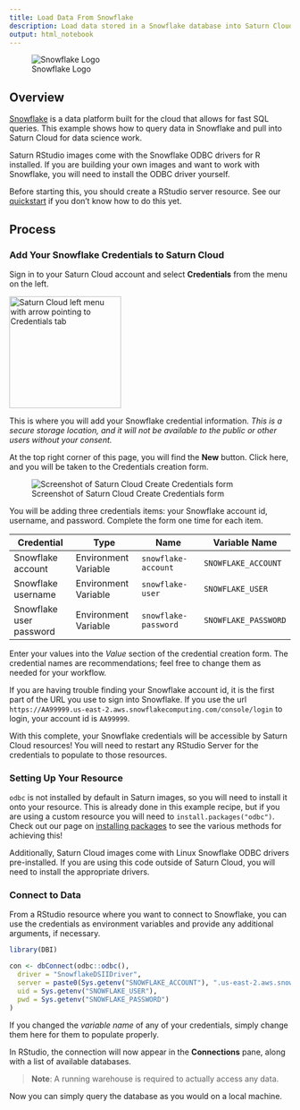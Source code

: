 ```yaml
---
title: Load Data From Snowflake
description: Load data stored in a Snowflake database into Saturn Cloud
output: html_notebook
---
```


![Snowflake Logo](https://saturn-public-assets.s3.us-east-2.amazonaws.com/example-resources/snowflake.png)

## Overview
<a href="https://www.snowflake.com/" target='_blank' rel='noopener'>Snowflake</a> is a data platform built for the cloud that allows for fast SQL queries. This example shows how to query data in Snowflake and pull into Saturn Cloud for data science work.

Saturn RStudio images come with the Snowflake ODBC drivers for R installed. If you are building your own images and want to work with Snowflake, you will need to install the ODBC driver yourself.

Before starting this, you should create a RStudio server resource. See our [quickstart](https://saturncloud.io/docs/start_in_ten/) if you don't know how to do this yet.

## Process

### Add Your Snowflake Credentials to Saturn Cloud
Sign in to your Saturn Cloud account and select **Credentials** from the menu on the left.

<img src="https://saturn-public-assets.s3.us-east-2.amazonaws.com/example-resources/saturn-credentials-arrow.jpeg" style="width:200px;" alt="Saturn Cloud left menu with arrow pointing to Credentials tab" class="doc-image">

This is where you will add your Snowflake credential information. *This is a secure storage location, and it will not be available to the public or other users without your consent.*

At the top right corner of this page, you will find the **New** button. Click here, and you will be taken to the Credentials creation form. 

![Screenshot of Saturn Cloud Create Credentials form](https://saturn-public-assets.s3.us-east-2.amazonaws.com/example-resources/credentials.jpg "doc-image")

You will be adding three credentials items: your Snowflake account id, username, and password. Complete the form one time for each item. 

|  Credential | Type  | Name| Variable Name  |
|---|---|---|---|
| Snowflake account   | Environment Variable  | `snowflake-account` | `SNOWFLAKE_ACCOUNT` 
| Snowflake username | Environment Variable  |`snowflake-user`  | `SNOWFLAKE_USER`
| Snowflake user password  | Environment Variable  |`snowflake-password`  | `SNOWFLAKE_PASSWORD`

Enter your values into the *Value* section of the credential creation form. The credential names are recommendations; feel free to change them as needed for your workflow.

If you are having trouble finding your Snowflake account id, it is the first part of the URL you use to sign into Snowflake. If you use the url `https://AA99999.us-east-2.aws.snowflakecomputing.com/console/login` to login, your account id is `AA99999`.

With this complete, your Snowflake credentials will be accessible by Saturn Cloud resources! You will need to restart any RStudio Server for the credentials to populate to those resources.

### Setting Up Your Resource
`odbc` is not installed by default in Saturn images, so you will need to install it onto your resource. This is already done in this example recipe, but if you are using a custom resource you will need to `install.packages("odbc")`. Check out our page on [installing packages](https://saturncloud.io/docs/using-saturn-cloud/install-packages/) to see the various methods for achieving this!

Additionally, Saturn Cloud images come with Linux Snowflake ODBC drivers pre-installed. If you are using this code outside of Saturn Cloud, you will need to install the appropriate drivers.

### Connect to Data

From a RStudio resource where you want to connect to Snowflake, you can use the credentials as environment variables and provide any additional arguments, if necessary.


```r
library(DBI)

con <- dbConnect(odbc::odbc(),
  driver = "SnowflakeDSIIDriver",
  server = paste0(Sys.getenv("SNOWFLAKE_ACCOUNT"), ".us-east-2.aws.snowflakecomputing.com"),
  uid = Sys.getenv("SNOWFLAKE_USER"),
  pwd = Sys.getenv("SNOWFLAKE_PASSWORD")
)
```

If you changed the *variable name* of any of your credentials, simply change them here for them to populate properly.

In RStudio, the connection will now appear in the **Connections** pane, along with a list of available databases.

> **Note**: A running warehouse is required to actually access any data.

Now you can simply query the database as you would on a local machine.
